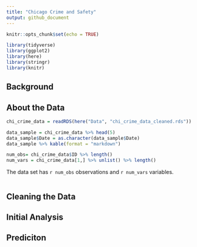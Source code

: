 ```yaml
---
title: "Chicago Crime and Safety"
output: github_document
---
```


```r
knitr::opts_chunk$set(echo = TRUE)

library(tidyverse)
library(ggplot2)
library(here)
library(stringr)
library(knitr)

```

## Background

## About the Data
```r
chi_crime_data = readRDS(here("Data", "chi_crime_data_cleaned.rds"))

data_sample = chi_crime_data %>% head(5) 
data_sample$Date = as.character(data_sample$Date)
data_sample %>% kable(format = "markdown")

num_obs= chi_crime_data$ID %>% length()
num_vars = chi_crime_data[1,] %>% unlist() %>% length()
```
The data set has `r num_obs` observations and `r num_vars` variables.

```r
```

## Cleaning the Data

## Initial Analysis

## Prediciton
